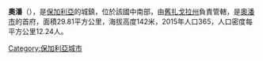 {{coord|42|13|N|25|42|E|type:city|display=title}}

'''奧潘'''（{{lang-bg|Опан}}），是[[保加利亞|保加利亞]]的城鎮，位於該國中南部，由[[舊扎戈拉州|舊扎戈拉州]]負責管轄，是[[奧潘市|奧潘市]]的首府，面積29.81平方公里，海拔高度142米，2015年人口365，人口密度每平方公里12.24人。

{{Bulgaria-geo-stub}}
[[Category:保加利亞城市|Category:保加利亞城市]]